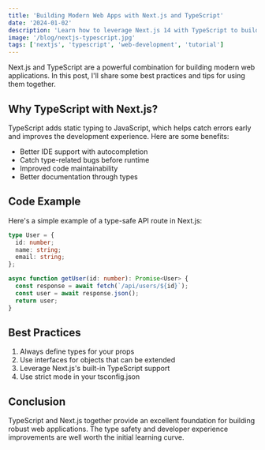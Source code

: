 ---
title: 'Building Modern Web Apps with Next.js and TypeScript'
date: '2024-01-02'
description: 'Learn how to leverage Next.js 14 with TypeScript to build type-safe, performant web applications.'
image: '/blog/nextjs-typescript.jpg'
tags: ['nextjs', 'typescript', 'web-development', 'tutorial']
---

Next.js and TypeScript are a powerful combination for building modern web applications. In this post, I'll share some best practices and tips for using them together.

## Why TypeScript with Next.js?

TypeScript adds static typing to JavaScript, which helps catch errors early and improves the development experience. Here are some benefits:

- Better IDE support with autocompletion
- Catch type-related bugs before runtime
- Improved code maintainability
- Better documentation through types

## Code Example

Here's a simple example of a type-safe API route in Next.js:

```typescript
type User = {
  id: number;
  name: string;
  email: string;
};

async function getUser(id: number): Promise<User> {
  const response = await fetch(`/api/users/${id}`);
  const user = await response.json();
  return user;
}
```

## Best Practices

1. Always define types for your props
2. Use interfaces for objects that can be extended
3. Leverage Next.js's built-in TypeScript support
4. Use strict mode in your tsconfig.json

## Conclusion

TypeScript and Next.js together provide an excellent foundation for building robust web applications. The type safety and developer experience improvements are well worth the initial learning curve. 